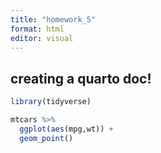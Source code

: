 ```yaml
---
title: "homework_5"
format: html
editor: visual
---
```


## creating a quarto doc!

```r
library(tidyverse)

mtcars %>% 
  ggplot(aes(mpg,wt)) + 
  geom_point()
```
